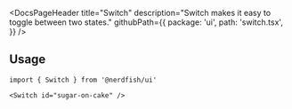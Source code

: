 <DocsPageHeader
	title="Switch"
	description="Switch makes it easy to toggle between two states."
	githubPath={{
		package: 'ui',
		path: 'switch.tsx',
	}}
/>

<ComponentExample src="/src/app/docs/components/switch/example.tsx">
	<SwitchExample />
</ComponentExample>

## Usage

```tsx
import { Switch } from '@nerdfish/ui'
```

```tsx
<Switch id="sugar-on-cake" />
```
